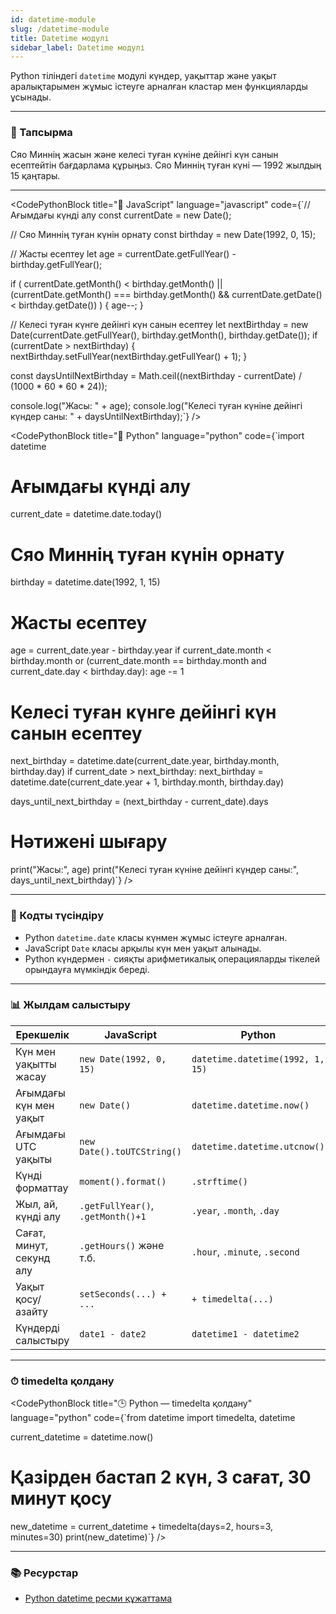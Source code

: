 ```yaml
---
id: datetime-module
slug: /datetime-module
title: Datetime модулі
sidebar_label: Datetime модулі
---
```



Python тіліндегі `datetime` модулі күндер, уақыттар және уақыт аралықтарымен жұмыс істеуге арналған кластар мен функцияларды ұсынады.

---

### 🧠 Тапсырма

Сяо Миннің жасын және келесі туған күніне дейінгі күн санын есептейтін бағдарлама құрыңыз. Сяо Миннің туған күні — 1992 жылдың 15 қаңтары.

---

<CodePythonBlock
  title="📄 JavaScript"
  language="javascript"
  code={`// Ағымдағы күнді алу
const currentDate = new Date();

// Сяо Миннің туған күнін орнату
const birthday = new Date(1992, 0, 15);

// Жасты есептеу
let age = currentDate.getFullYear() - birthday.getFullYear();

if (
  currentDate.getMonth() < birthday.getMonth() ||
  (currentDate.getMonth() === birthday.getMonth() && currentDate.getDate() < birthday.getDate())
) {
  age--;
}

// Келесі туған күнге дейінгі күн санын есептеу
let nextBirthday = new Date(currentDate.getFullYear(), birthday.getMonth(), birthday.getDate());
if (currentDate > nextBirthday) {
  nextBirthday.setFullYear(nextBirthday.getFullYear() + 1);
}

const daysUntilNextBirthday = Math.ceil((nextBirthday - currentDate) / (1000 * 60 * 60 * 24));

console.log("Жасы: " + age);
console.log("Келесі туған күніне дейінгі күндер саны: " + daysUntilNextBirthday);`}
/>

<CodePythonBlock
  title="📄 Python"
  language="python"
  code={`import datetime

# Ағымдағы күнді алу
current_date = datetime.date.today()

# Сяо Миннің туған күнін орнату
birthday = datetime.date(1992, 1, 15)

# Жасты есептеу
age = current_date.year - birthday.year
if current_date.month < birthday.month or (current_date.month == birthday.month and current_date.day < birthday.day):
    age -= 1

# Келесі туған күнге дейінгі күн санын есептеу
next_birthday = datetime.date(current_date.year, birthday.month, birthday.day)
if current_date > next_birthday:
    next_birthday = datetime.date(current_date.year + 1, birthday.month, birthday.day)

days_until_next_birthday = (next_birthday - current_date).days

# Нәтижені шығару
print("Жасы:", age)
print("Келесі туған күніне дейінгі күндер саны:", days_until_next_birthday)`}
/>

---

### 🧾 Кодты түсіндіру

- Python `datetime.date` класы күнмен жұмыс істеуге арналған.
- JavaScript `Date` класы арқылы күн мен уақыт алынады.
- Python күндермен `-` сияқты арифметикалық операцияларды тікелей орындауға мүмкіндік береді.

---

### 📊 Жылдам салыстыру

| Ерекшелік                     | JavaScript                         | Python                              |
|------------------------------|-------------------------------------|-------------------------------------|
| Күн мен уақытты жасау         | `new Date(1992, 0, 15)`            | `datetime.datetime(1992, 1, 15)`   |
| Ағымдағы күн мен уақыт        | `new Date()`                       | `datetime.datetime.now()`          |
| Ағымдағы UTC уақыты           | `new Date().toUTCString()`         | `datetime.datetime.utcnow()`       |
| Күнді форматтау              | `moment().format()`                | `.strftime()`                      |
| Жыл, ай, күнді алу           | `.getFullYear()`, `.getMonth()+1`  | `.year`, `.month`, `.day`          |
| Сағат, минут, секунд алу     | `.getHours()` және т.б.            | `.hour`, `.minute`, `.second`      |
| Уақыт қосу/азайту            | `setSeconds(...) + ...`            | `+ timedelta(...)`                 |
| Күндерді салыстыру           | `date1 - date2`                    | `datetime1 - datetime2`            |

---

### ⏱ timedelta қолдану

<CodePythonBlock
  title="🕒 Python — timedelta қолдану"
  language="python"
  code={`from datetime import timedelta, datetime

current_datetime = datetime.now()

# Қазірден бастап 2 күн, 3 сағат, 30 минут қосу
new_datetime = current_datetime + timedelta(days=2, hours=3, minutes=30)
print(new_datetime)`}
/>

---

### 📚 Ресурстар

- [Python datetime ресми құжаттама](https://docs.python.org/3/library/datetime.html)
